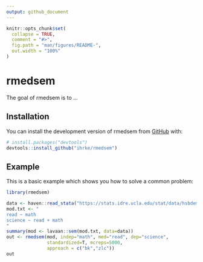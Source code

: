 ```yaml
---
output: github_document
---
```


<!-- README.md is generated from README.Rmd. Please edit that file -->

```r
knitr::opts_chunk$set(
  collapse = TRUE,
  comment = "#>",
  fig.path = "man/figures/README-",
  out.width = "100%"
)
```

# rmedsem

<!-- badges: start -->
<!-- badges: end -->

The goal of rmedsem is to ...

## Installation

You can install the development version of rmedsem from [GitHub](https://github.com/) with:

``` r
# install.packages("devtools")
devtools::install_github("ihrke/rmedsem")
```

## Example


This is a basic example which shows you how to solve a common problem:

```r
library(rmedsem)

data <- haven::read_stata("https://stats.idre.ucla.edu/stat/data/hsbdemo.dta")
mod.txt <- "
read ~ math
science ~ read + math
"
summary(mod <- lavaan::sem(mod.txt, data=data))
out <- rmedsem(mod, indep="math", med="read", dep="science", 
               standardized=T, mcreps=5000,
               approach = c("bk","zlc"))
out
```

